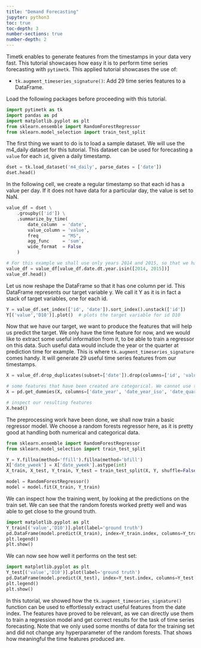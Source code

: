 ```yaml
---
title: "Demand Forecasting"
jupyter: python3
toc: true
toc-depth: 3
number-sections: true
number-depth: 2
---
```


Timetk enables to generate features from the timestamps in your data very fast. This tutorial showcases how easy it is to perform time series forecasting with `pytimetk`. This applied tutorial showcases the use of:

- `tk.augment_timeseries_signature()`: Add 29 time series features to a DataFrame.

Load the following packages before proceeding with this tutorial. 

```python
import pytimetk as tk
import pandas as pd
import matplotlib.pyplot as plt
from sklearn.ensemble import RandomForestRegressor
from sklearn.model_selection import train_test_split
```

The first thing we want to do is to load a sample dataset. We will use the m4_daily dataset for this tutorial. This dataset can be used for forecasting a `value` for each `id`, given a daily timestamp.  
```python
dset = tk.load_dataset('m4_daily', parse_dates = ['date'])
dset.head()
```

In the following cell, we create a regular timestamp so that each id has a value per day. If it does not have data for a particular day, the value is set to NaN.
```python
value_df = dset \
    .groupby(['id']) \
    .summarize_by_time(
        date_column  = 'date',
        value_column = 'value',
        freq         = "MS",
        agg_func     = 'sum',
        wide_format  = False
    )

# For this example we shall use only years 2014 and 2015, so that we have just enough data for creating a train and a test set.
value_df = value_df[value_df.date.dt.year.isin([2014, 2015])]
value_df.head()
```

Let us now reshape the DataFrame so that it has one column per id. This DataFrame represents our target variable y. We call it Y as it is in fact a stack of target variables, one for each id.
```python
Y = value_df.set_index(['id', 'date']).sort_index().unstack(['id'])
Y[('value','D10')].plot()  # plots the target variable for id D10
```

Now that we have our target, we want to produce the features that will help us predict the target. We only have the time feature for now, and we would like to extract some useful information from it, to be able to train a regressor on this data. Such useful data would include the year or the quarter at prediction time for example. This is where `tk.augment_timeseries_signature` comes handy. It will generate 29 useful time series features from our timestamps.
```python
X = value_df.drop_duplicates(subset=['date']).drop(columns=['id', 'value']).augment_timeseries_signature(date_column = 'date').drop(columns=['date'])

# some features that have been created are categorical. We cannot use them directly to fit a regressor. That is why we produce dummies out of them:
X = pd.get_dummies(X, columns=['date_year', 'date_year_iso', 'date_quarteryear', 'date_month_lbl', 'date_wday_lbl', 'date_am_pm'], drop_first=True)

# inspect our resulting features
X.head()
```

The preprocessing work have been done, we shall now train a basic regressor model. We choose a random forests regressor here, as it is pretty good at handling both numerical and categorical data.
```python
from sklearn.ensemble import RandomForestRegressor
from sklearn.model_selection import train_test_split

Y = Y.fillna(method='ffill').fillna(method='bfill')
X['date_yweek'] = X['date_yweek'].astype(int)
X_train, X_test, Y_train, Y_test = train_test_split(X, Y, shuffle=False, train_size=.5)

model = RandomForestRegressor()
model = model.fit(X_train, Y_train)
```

We can inspect how the training went, by looking at the predictions on the train set. We can see that the random forests worked pretty well and was able to get close to the ground truth.
```python
import matplotlib.pyplot as plt
Y_train[('value','D10')].plot(label='ground truth')
pd.DataFrame(model.predict(X_train), index=Y_train.index, columns=Y_train.columns)[('value','D10')].plot(label='predictions')
plt.legend()
plt.show()
```

We can now see how well it performs on the test set:
```python
import matplotlib.pyplot as plt
Y_test[('value','D10')].plot(label='ground truth')
pd.DataFrame(model.predict(X_test), index=Y_test.index, columns=Y_test.columns)[('value','D10')].plot(label='predictions')
plt.legend()
plt.show()
```

In this tutorial, we showed how the `tk.augment_timeseries_signature()` function can be used to effortlessly extract useful features from the date index. The features have proved to be relevant, as we can directly use them to train a regression model and get correct results for the task of time series forecasting. Note that we only used some months of data for the training set and did not change any hyperparameter of the random forests. That shows how meaningful the time features produced are.
